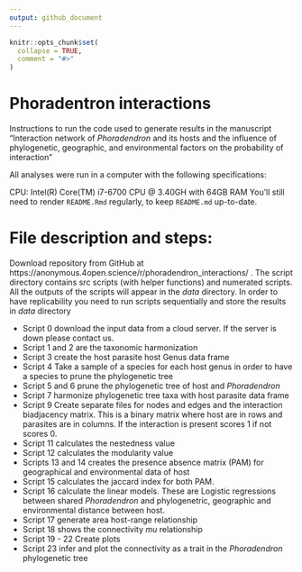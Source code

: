 ```yaml
---
output: github_document
---
```


<!-- README.md is generated from README.Rmd. Please edit that file -->

```r
knitr::opts_chunk$set(
  collapse = TRUE,
  comment = "#>"
)
```

# Phoradentron interactions


<!-- badges: start -->
<!-- badges: end -->

Instructions to run the code used to generate results in the manuscript “Interaction network of *Phoradendron* and its hosts and the influence of phylogenetic, geographic, and environmental factors on the probability of interaction”

All analyses were run in a computer with the following specifications:

CPU: Intel(R) Core(TM) i7-6700 CPU @ 3.40GH with 64GB RAM
You'll still need to render `README.Rmd` regularly, to keep `README.md` up-to-date.

# File description and steps:

Download repository from GitHub at https://anonymous.4open.science/r/phoradendron_interactions/ . The script directory contains src scripts (with helper functions) and numerated scripts. All the outputs of the scripts will appear in the *data* directory. In order to have replicability you need to run scripts sequentially and store the results in *data* directory

- Script 0 download the input data from a cloud server. If the server is down
please contact us.
- Script 1 and 2 are the taxonomic harmonization
- Script 3 create the host parasite host Genus data frame 
- Script 4 Take a sample of a species for each host genus in order to have
a species to prune the phylogenetic tree
- Script 5 and 6 prune the phylogenetic tree of host and *Phoradendron*
- Script 7 harmonize phylogenetic tree taxa with host parasite data frame
- Script 9 Create separate files for nodes and edges and the interaction
biadjacency matrix. This is a binary matrix where host are in rows and parasites
are in columns. If the interaction is present scores 1 if not scores 0.
- Script 11 calculates the nestedness value
- Script 12 calculates the modularity value
- Scripts 13 and 14 creates the presence absence matrix (PAM) for geographical and
environmental data of host
- Script 15 calculates the jaccard index for both PAM. 
- Script 16 calculate the linear models. These are Logistic regressions
between shared *Phoradendron* and phylogenetric, geographic and environmental
distance between host.
- Script 17 generate area host-range relationship
- Script 18 shows the connectivity $mu$ relationship
- Script 19 - 22 Create plots
- Script 23 infer and plot the connectivity as a trait in the *Phoradendron* 
phylogenetic tree 
